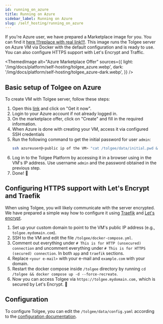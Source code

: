 ```yaml
---
id: running_on_azure
title: Running on Azure
sidebar_label: Running on Azure
slug: /self_hosting/running_on_azure
---
```


If you're Azure user, we have prepared a Marketplace image for you. You can find it [here !!!replace with real link!!!](https://azuremarketplace.microsoft.com/en-us/marketplace/apps/strapi.strapi?tab=Overview).
This image runs the Tolgee server on Azure VM via Docker with the default configuration and is ready to use.
You can also configure HTTPS support with Let's Encrypt and Traffic.


<ThemedImage
  alt="Azure Marketplace Offer"
  sources={{
    light: '/img/docs/platform/self-hosting/tolgee_azure.webp',
    dark: '/img/docs/platform/self-hosting/tolgee_azure-dark.webp',
  }}
/>

## Basic setup of Tolgee on Azure
To create VM with Tolgee server, follow these steps:
1. Open this [link](https://azuremarketplace.microsoft.com/en-us/marketplace/apps/tolgee.azure-vitual-machine?tab=Overview) and click on "Get it now".
2. Login to your Azure account if not already logged in.
3. On the marketplace offer, click on "Create" and fill in the required information.
4. When Azure is done with creating your VM, access it via configured SSH credentials
5. Run the following command to get the initial password for user `admin`:
   ```bash
   ssh azureuser@<public ip of the VM> "cat /tolgee/data/initial.pwd && echo"
   ```
6. Log in to the Tolgee Platform by accessing it in a browser using in the VM's IP address. Use username `admin` and the password obtained in the previous step.
7. Done! 🎉

## Configuring HTTPS support with Let's Encrypt and Traefik
When using Tolgee, you will likely communicate with the server encrypted. We have prepared a simple way how
to configure it using [Traefik](https://traefik.io/traefik/) and [Let's encrypt](https://letsencrypt.org/).

1. Set up your custom domain to point to the VM's public IP address (e.g., `tolgee.mydomain.com`).
2. SSH to the VM and edit the file `/tolgee/docker-compose.yml`.
3. Comment out everything under `# This is for HTTP (unsecured) connection`
and uncomment everything under `# This is for HTTPS (secured) connection`. In both `app` and `traefik` sections.
4. Replace `<your e-mail>` with your e-mail and `example.com` with your domain.
5. Restart the docker compose inside `/tolgee` directory by running `cd /tolgee && docker compose up -d --force-recreate`.
6. Now you can access Tolgee via `https://tolgee.mydomain.com,` which is secured by Let's Encrypt. 🎉

## Configuration
To configure Tolgee, you can edit the `/tolgee/data/config.yaml` according to the [configuration documentation](/platform/self_hosting/configuration).
